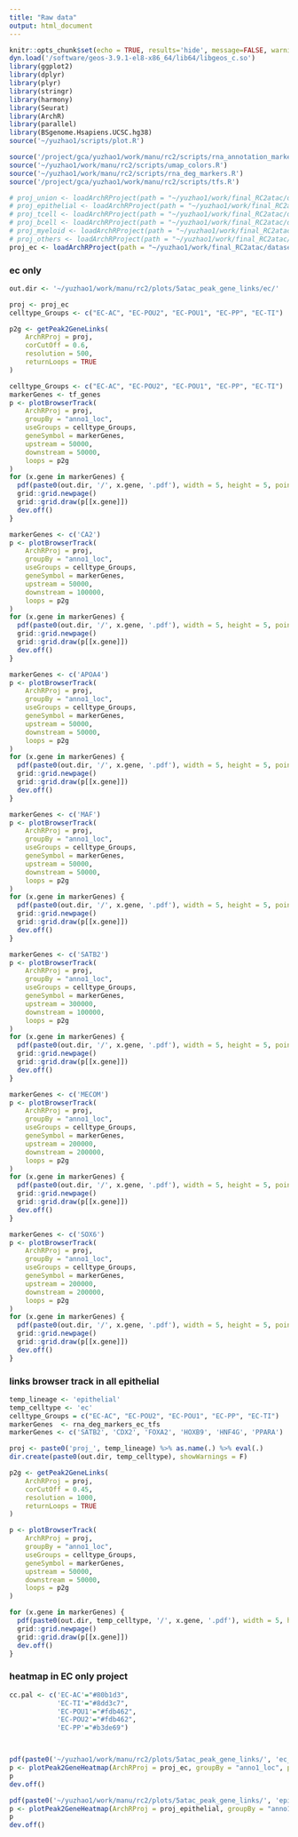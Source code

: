 ```yaml
---
title: "Raw data"
output: html_document
---
```


```r
knitr::opts_chunk$set(echo = TRUE, results='hide', message=FALSE, warning=FALSE, fig.height = 7, fig.width = 7)
dyn.load('/software/geos-3.9.1-el8-x86_64/lib64/libgeos_c.so')
library(ggplot2)
library(dplyr)
library(plyr)
library(stringr)
library(harmony)
library(Seurat)
library(ArchR)
library(parallel)
library(BSgenome.Hsapiens.UCSC.hg38)
source('~/yuzhao1/scripts/plot.R')
```

```r
source('/project/gca/yuzhao1/work/manu/rc2/scripts/rna_annotation_markers.R')
source('~/yuzhao1/work/manu/rc2/scripts/umap_colors.R')
source('~/yuzhao1/work/manu/rc2/scripts/rna_deg_markers.R')
source('/project/gca/yuzhao1/work/manu/rc2/scripts/tfs.R')

```

```r
# proj_union <- loadArchRProject(path = "~/yuzhao1/work/final_RC2atac/dataset/gut_2kmin_6TSS_DoubletRatio2_filtered/")
# proj_epithelial <- loadArchRProject(path = "~/yuzhao1/work/final_RC2atac/dataset/gut_2kmin_6TSS_DoubletRatio2_epithelial_filtered2/")
# proj_tcell <- loadArchRProject(path = "~/yuzhao1/work/final_RC2atac/dataset/gut_2kmin_6TSS_DoubletRatio2_tcell_filtered2/")
# proj_bcell <- loadArchRProject(path = "~/yuzhao1/work/final_RC2atac/dataset/gut_2kmin_6TSS_DoubletRatio2_bcell_filtered/")
# proj_myeloid <- loadArchRProject(path = "~/yuzhao1/work/final_RC2atac/dataset/gut_2kmin_6TSS_DoubletRatio2_myeloid_filtered2/")
# proj_others <- loadArchRProject(path = "~/yuzhao1/work/final_RC2atac/dataset/gut_2kmin_6TSS_DoubletRatio2_others_filtered2/")
proj_ec <- loadArchRProject(path = "~/yuzhao1/work/final_RC2atac/dataset/gut_2kmin_6TSS_DoubletRatio2_epithelial_filtered2_EC/")
```


### ec only

```r
out.dir <- '~/yuzhao1/work/manu/rc2/plots/5atac_peak_gene_links/ec/'
```

```r
proj <- proj_ec
celltype_Groups <- c("EC-AC", "EC-POU2", "EC-POU1", "EC-PP", "EC-TI")

```

```r
p2g <- getPeak2GeneLinks(
    ArchRProj = proj,
    corCutOff = 0.6,
    resolution = 500,
    returnLoops = TRUE
)
```


```r

celltype_Groups <- c("EC-AC", "EC-POU2", "EC-POU1", "EC-PP", "EC-TI")
markerGenes <- tf_genes
p <- plotBrowserTrack(
    ArchRProj = proj, 
    groupBy = "anno1_loc", 
    useGroups = celltype_Groups,
    geneSymbol = markerGenes, 
    upstream = 50000,
    downstream = 50000,
    loops = p2g
)
for (x.gene in markerGenes) {
  pdf(paste0(out.dir, '/', x.gene, '.pdf'), width = 5, height = 5, pointsize = 1)
  grid::grid.newpage()
  grid::grid.draw(p[[x.gene]])
  dev.off()
}

```

```r
markerGenes <- c('CA2')
p <- plotBrowserTrack(
    ArchRProj = proj, 
    groupBy = "anno1_loc", 
    useGroups = celltype_Groups,
    geneSymbol = markerGenes, 
    upstream = 50000,
    downstream = 100000,
    loops = p2g
)
for (x.gene in markerGenes) {
  pdf(paste0(out.dir, '/', x.gene, '.pdf'), width = 5, height = 5, pointsize = 1)
  grid::grid.newpage()
  grid::grid.draw(p[[x.gene]])
  dev.off()
}
```

```r
markerGenes <- c('APOA4')
p <- plotBrowserTrack(
    ArchRProj = proj, 
    groupBy = "anno1_loc", 
    useGroups = celltype_Groups,
    geneSymbol = markerGenes, 
    upstream = 50000,
    downstream = 50000,
    loops = p2g
)
for (x.gene in markerGenes) {
  pdf(paste0(out.dir, '/', x.gene, '.pdf'), width = 5, height = 5, pointsize = 1)
  grid::grid.newpage()
  grid::grid.draw(p[[x.gene]])
  dev.off()
}
```

```r
markerGenes <- c('MAF')
p <- plotBrowserTrack(
    ArchRProj = proj, 
    groupBy = "anno1_loc", 
    useGroups = celltype_Groups,
    geneSymbol = markerGenes, 
    upstream = 50000,
    downstream = 50000,
    loops = p2g
)
for (x.gene in markerGenes) {
  pdf(paste0(out.dir, '/', x.gene, '.pdf'), width = 5, height = 5, pointsize = 1)
  grid::grid.newpage()
  grid::grid.draw(p[[x.gene]])
  dev.off()
}
```

```r
markerGenes <- c('SATB2')
p <- plotBrowserTrack(
    ArchRProj = proj, 
    groupBy = "anno1_loc", 
    useGroups = celltype_Groups,
    geneSymbol = markerGenes, 
    upstream = 300000,
    downstream = 100000,
    loops = p2g
)
for (x.gene in markerGenes) {
  pdf(paste0(out.dir, '/', x.gene, '.pdf'), width = 5, height = 5, pointsize = 1)
  grid::grid.newpage()
  grid::grid.draw(p[[x.gene]])
  dev.off()
}
```


```r
markerGenes <- c('MECOM')
p <- plotBrowserTrack(
    ArchRProj = proj, 
    groupBy = "anno1_loc", 
    useGroups = celltype_Groups,
    geneSymbol = markerGenes, 
    upstream = 200000,
    downstream = 200000,
    loops = p2g
)
for (x.gene in markerGenes) {
  pdf(paste0(out.dir, '/', x.gene, '.pdf'), width = 5, height = 5, pointsize = 1)
  grid::grid.newpage()
  grid::grid.draw(p[[x.gene]])
  dev.off()
}
```


```r
markerGenes <- c('SOX6')
p <- plotBrowserTrack(
    ArchRProj = proj, 
    groupBy = "anno1_loc", 
    useGroups = celltype_Groups,
    geneSymbol = markerGenes, 
    upstream = 200000,
    downstream = 200000,
    loops = p2g
)
for (x.gene in markerGenes) {
  pdf(paste0(out.dir, '/', x.gene, '.pdf'), width = 5, height = 5, pointsize = 1)
  grid::grid.newpage()
  grid::grid.draw(p[[x.gene]])
  dev.off()
}
```



### links browser track in all epithelial 

```r
temp_lineage <- 'epithelial'
temp_celltype <- 'ec'
celltype_Groups = c("EC-AC", "EC-POU2", "EC-POU1", "EC-PP", "EC-TI")
markerGenes  <- rna_deg_markers_ec_tfs
markerGenes <- c('SATB2', 'CDX2', 'FOXA2', 'HOXB9', 'HNF4G', 'PPARA')
```

```r
proj <- paste0('proj_', temp_lineage) %>% as.name(.) %>% eval(.)
dir.create(paste0(out.dir, temp_celltype), showWarnings = F)

p2g <- getPeak2GeneLinks(
    ArchRProj = proj,
    corCutOff = 0.45,
    resolution = 1000,
    returnLoops = TRUE
)
```

```r
p <- plotBrowserTrack(
    ArchRProj = proj, 
    groupBy = "anno1_loc", 
    useGroups = celltype_Groups,
    geneSymbol = markerGenes, 
    upstream = 50000,
    downstream = 50000,
    loops = p2g
)
```

```r
for (x.gene in markerGenes) {
  pdf(paste0(out.dir, temp_celltype, '/', x.gene, '.pdf'), width = 5, height = 5, pointsize = 1)
  grid::grid.newpage()
  grid::grid.draw(p[[x.gene]])
  dev.off()
}
```



### heatmap in EC only project


```r
cc.pal <- c('EC-AC'="#80b1d3",
            'EC-TI'="#8dd3c7",
            'EC-POU1'="#fdb462",
            'EC-POU2'="#fdb462", 
            'EC-PP'="#b3de69")



pdf(paste0('~/yuzhao1/work/manu/rc2/plots/5atac_peak_gene_links/', 'ec_heatmap.pdf'), width = 10, height = 8, pointsize = 1)
p <- plotPeak2GeneHeatmap(ArchRProj = proj_ec, groupBy = "anno1_loc", palGroup = cc.pal)
p
dev.off()
```

```r
pdf(paste0('~/yuzhao1/work/manu/rc2/plots/5atac_peak_gene_links/', 'epithelial_heatmap.pdf'), width = 10, height = 8, pointsize = 1)
p <- plotPeak2GeneHeatmap(ArchRProj = proj_epithelial, groupBy = "anno1", palGroup = custom_colors_atac_epithelial)
p
dev.off()
```



























